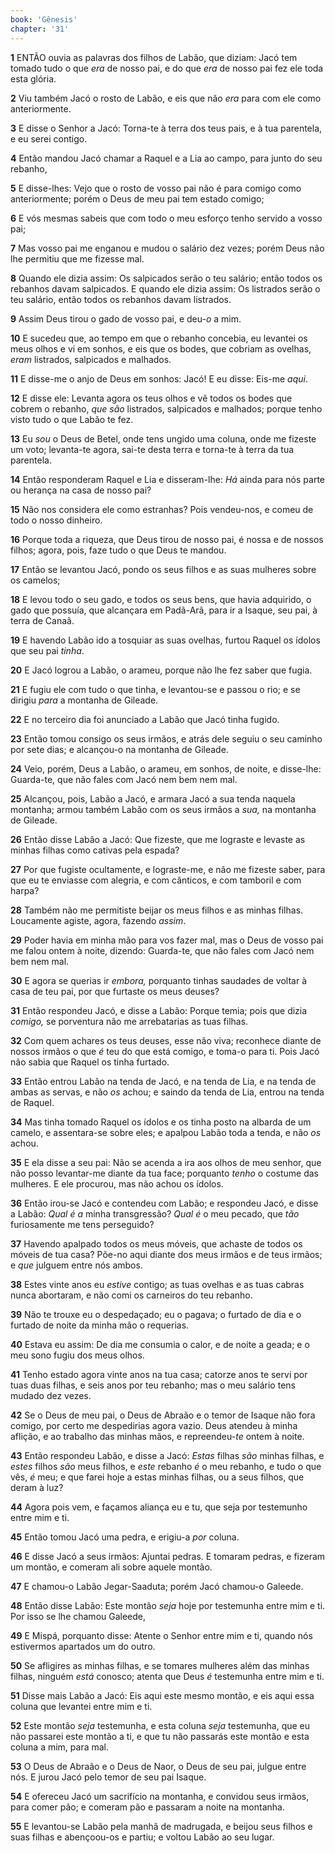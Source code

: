 ```yaml
---
book: 'Gênesis'
chapter: '31'
---
```


**1** ENTÃO ouvia as palavras dos filhos de Labão, que diziam: Jacó tem tomado tudo o que _era_ de nosso pai, e do que _era_ de nosso pai fez ele toda esta glória.

**2** Viu também Jacó o rosto de Labão, e eis que não _era_ para com ele como anteriormente.

**3** E disse o Senhor a Jacó: Torna-te à terra dos teus pais, e à tua parentela, e eu serei contigo.

**4** Então mandou Jacó chamar a Raquel e a Lia ao campo, para junto do seu rebanho,

**5** E disse-lhes: Vejo que o rosto de vosso pai não é para comigo como anteriormente; porém o Deus de meu pai tem estado comigo;

**6** E vós mesmas sabeis que com todo o meu esforço tenho servido a vosso pai;

**7** Mas vosso pai me enganou e mudou o salário dez vezes; porém Deus não lhe permitiu que me fizesse mal.

**8** Quando ele dizia assim: Os salpicados serão o teu salário; então todos os rebanhos davam salpicados. E quando ele dizia assim: Os listrados serão o teu salário, então todos os rebanhos davam listrados.

**9** Assim Deus tirou o gado de vosso pai, e deu-_o_ a mim.

**10** E sucedeu que, ao tempo em que o rebanho concebia, eu levantei os meus olhos e vi em sonhos, e eis que os bodes, que cobriam as ovelhas, _eram_ listrados, salpicados e malhados.

**11** E disse-me o anjo de Deus em sonhos: Jacó! E eu disse: Eis-me _aqui_.

**12** E disse ele: Levanta agora os teus olhos e vê todos os bodes que cobrem o rebanho, _que são_ listrados, salpicados e malhados; porque tenho visto tudo o que Labão te fez.

**13** Eu _sou_ o Deus de Betel, onde tens ungido uma coluna, onde me fizeste um voto; levanta-te agora, sai-te desta terra e torna-te à terra da tua parentela.

**14** Então responderam Raquel e Lia e disseram-lhe: _Há_ ainda para nós parte ou herança na casa de nosso pai?

**15** Não nos considera ele como estranhas? Pois vendeu-nos, e comeu de todo o nosso dinheiro.

**16** Porque toda a riqueza, que Deus tirou de nosso pai, é nossa e de nossos filhos; agora, pois, faze tudo o que Deus te mandou.

**17** Então se levantou Jacó, pondo os seus filhos e as suas mulheres sobre os camelos;

**18** E levou todo o seu gado, e todos os seus bens, que havia adquirido, o gado que possuía, que alcançara em Padã-Arã, para ir a Isaque, seu pai, à terra de Canaã.

**19** E havendo Labão ido a tosquiar as suas ovelhas, furtou Raquel os ídolos que seu pai _tinha_.

**20** E Jacó logrou a Labão, o arameu, porque não lhe fez saber que fugia.

**21** E fugiu ele com tudo o que tinha, e levantou-se e passou o rio; e se dirigiu _para_ a montanha de Gileade.

**22** E no terceiro dia foi anunciado a Labão que Jacó tinha fugido.

**23** Então tomou consigo os seus irmãos, e atrás dele seguiu o seu caminho por sete dias; e alcançou-o na montanha de Gileade.

**24** Veio, porém, Deus a Labão, o arameu, em sonhos, de noite, e disse-lhe: Guarda-te, que não fales com Jacó nem bem nem mal.

**25** Alcançou, pois, Labão a Jacó, e armara Jacó a sua tenda naquela montanha; armou também Labão com os seus irmãos a _sua,_ na montanha de Gileade.

**26** Então disse Labão a Jacó: Que fizeste, que me lograste e levaste as minhas filhas como cativas pela espada?

**27** Por que fugiste ocultamente, e lograste-me, e não me fizeste saber, para que eu te enviasse com alegria, e com cânticos, e com tamboril e com harpa?

**28** Também não me permitiste beijar os meus filhos e as minhas filhas. Loucamente agiste, agora, fazendo _assim_.

**29** Poder havia em minha mão para vos fazer mal, mas o Deus de vosso pai me falou ontem à noite, dizendo: Guarda-te, que não fales com Jacó nem bem nem mal.

**30** E agora se querias ir _embora,_ porquanto tinhas saudades de voltar à casa de teu pai, por que furtaste os meus deuses?

**31** Então respondeu Jacó, e disse a Labão: Porque temia; pois que dizia _comigo,_ se porventura não me arrebatarias as tuas filhas.

**32** Com quem achares os teus deuses, esse não viva; reconhece diante de nossos irmãos o que _é_ teu do que está comigo, e toma-o para ti. Pois Jacó não sabia que Raquel os tinha furtado.

**33** Então entrou Labão na tenda de Jacó, e na tenda de Lia, e na tenda de ambas as servas, e não _os_ achou; e saindo da tenda de Lia, entrou na tenda de Raquel.

**34** Mas tinha tomado Raquel os ídolos e os tinha posto na albarda de um camelo, e assentara-se sobre eles; e apalpou Labão toda a tenda, e não _os_ achou.

**35** E ela disse a seu pai: Não se acenda a ira aos olhos de meu senhor, que não posso levantar-me diante da tua face; porquanto _tenho_ o costume das mulheres. E ele procurou, mas não achou os ídolos.

**36** Então irou-se Jacó e contendeu com Labão; e respondeu Jacó, e disse a Labão: _Qual é a_ minha transgressão? _Qual é_ o meu pecado, que _tão_ furiosamente me tens perseguido?

**37** Havendo apalpado todos os meus móveis, que achaste de todos os móveis de tua casa? Põe-no aqui diante dos meus irmãos e de teus irmãos; e _que_ julguem entre nós ambos.

**38** Estes vinte anos eu _estive_ contigo; as tuas ovelhas e as tuas cabras nunca abortaram, e não comi os carneiros do teu rebanho.

**39** Não te trouxe eu o despedaçado; eu o pagava; o furtado de dia e o furtado de noite da minha mão o requerias.

**40** Estava eu assim: De dia me consumia o calor, e de noite a geada; e o meu sono fugiu dos meus olhos.

**41** Tenho estado agora vinte anos na tua casa; catorze anos te servi por tuas duas filhas, e seis anos por teu rebanho; mas o meu salário tens mudado dez vezes.

**42** Se o Deus de meu pai, o Deus de Abraão e o temor de Isaque não fora comigo, por certo me despedirias agora vazio. Deus atendeu à minha aflição, e ao trabalho das minhas mãos, e repreendeu-_te_ ontem à noite.

**43** Então respondeu Labão, e disse a Jacó: _Estas_ filhas _são_ minhas filhas, e _estes_ filhos _são_ meus filhos, e _este_ rebanho _é_ o meu rebanho, e tudo o que vês, _é_ meu; e que farei hoje a estas minhas filhas, ou a seus filhos, que deram à luz?

**44** Agora pois vem, e façamos aliança eu e tu, que seja por testemunho entre mim e ti.

**45** Então tomou Jacó uma pedra, e erigiu-a _por_ coluna.

**46** E disse Jacó a seus irmãos: Ajuntai pedras. E tomaram pedras, e fizeram um montão, e comeram ali sobre aquele montão.

**47** E chamou-o Labão Jegar-Saaduta; porém Jacó chamou-o Galeede.

**48** Então disse Labão: Este montão _seja_ hoje por testemunha entre mim e ti. Por isso se lhe chamou Galeede,

**49** E Mispá, porquanto disse: Atente o Senhor entre mim e ti, quando nós estivermos apartados um do outro.

**50** Se afligires as minhas filhas, e se tomares mulheres além das minhas filhas, ninguém _está_ conosco; atenta que Deus _é_ testemunha entre mim e ti.

**51** Disse mais Labão a Jacó: Eis aqui este mesmo montão, e eis aqui essa coluna que levantei entre mim e ti.

**52** Este montão _seja_ testemunha, e esta coluna _seja_ testemunha, que eu não passarei este montão a ti, e que tu não passarás este montão e esta coluna a mim, para mal.

**53** O Deus de Abraão e o Deus de Naor, o Deus de seu pai, julgue entre nós. E jurou Jacó pelo temor de seu pai Isaque.

**54** E ofereceu Jacó um sacrifício na montanha, e convidou seus irmãos, para comer pão; e comeram pão e passaram a noite na montanha.

**55** E levantou-se Labão pela manhã de madrugada, e beijou seus filhos e suas filhas e abençoou-os e partiu; e voltou Labão ao seu lugar.
